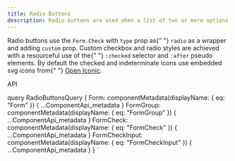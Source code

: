 ```yaml
---
title: Radio Buttons
description: Radio buttons are used when a list of two or more options are mutually exclusive, meaning the user must select only one option.
---
```



<Overview guidelink="https://modus.trimble.com/components/radio-buttons/">
  Radio buttons use the <code>Form.Check</code> with <code>type</code> prop as{" "}
  <code>radio</code> as a wrapper and adding <code>custom</code> prop. Custom
  checkbox and radio styles are achieved with a resourceful use of the{" "}
  <code>:checked</code> selector and <code>:after</code> pseudo elements. By
  default the checked and indeterminate icons use embedded svg icons from{" "}
  <a href="https://useiconic.com/open">Open Iconic</a>.
</Overview>

<CodeBlock title="Radios" code={RadioButtonsBasic}></CodeBlock>

<LinkedHeading h="2" className="h1" id="rb-api">
  API
</LinkedHeading>
<ComponentApi metadata={props.data.Form} />
<ComponentApi metadata={props.data.FormGroup} exportedBy={props.data.Form} />

<ComponentApi metadata={props.data.FormCheck} exportedBy={props.data.Form} />
<ComponentApi
  metadata={props.data.FormCheckInput}
  exportedBy={props.data.FormCheck}
/>

  query RadioButtonsQuery {
    Form: componentMetadata(displayName: { eq: "Form" }) {
      ...ComponentApi_metadata
    }
    FormGroup: componentMetadata(displayName: { eq: "FormGroup" }) {
      ...ComponentApi_metadata
    }
    FormCheck: componentMetadata(displayName: { eq: "FormCheck" }) {
      ...ComponentApi_metadata
    }
    FormCheckInput: componentMetadata(displayName: { eq: "FormCheckInput" }) {
      ...ComponentApi_metadata
    }
  }
`
